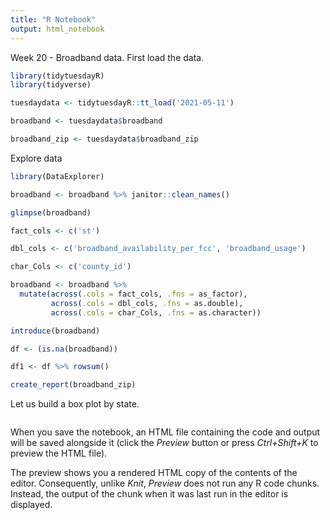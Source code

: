 ```yaml
---
title: "R Notebook"
output: html_notebook
---
```


Week 20 - Broadband data. First load the data. 

```r
library(tidytuesdayR)
library(tidyverse)

tuesdaydata <- tidytuesdayR::tt_load('2021-05-11')

broadband <- tuesdaydata$broadband

broadband_zip <- tuesdaydata$broadband_zip

```

Explore data

```r

library(DataExplorer)

broadband <- broadband %>% janitor::clean_names()

glimpse(broadband)

fact_cols <- c('st')

dbl_cols <- c('broadband_availability_per_fcc', 'broadband_usage')

char_Cols <- c('county_id')

broadband <- broadband %>% 
  mutate(across(.cols = fact_cols, .fns = as_factor),
         across(.cols = dbl_cols, .fns = as.double),
         across(.cols = char_Cols, .fns = as.character))

introduce(broadband)

df <- (is.na(broadband))

df1 <- df %>% rowsum()

create_report(broadband_zip)

```




Let us build a box plot by state.

```r



```


When you save the notebook, an HTML file containing the code and output will be saved alongside it (click the *Preview* button or press *Ctrl+Shift+K* to preview the HTML file).

The preview shows you a rendered HTML copy of the contents of the editor. Consequently, unlike *Knit*, *Preview* does not run any R code chunks. Instead, the output of the chunk when it was last run in the editor is displayed.
